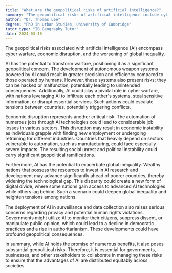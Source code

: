 ```yaml
---
title: "What are the geopolitical risks of artificial intelligence?"
summary: "The geopolitical risks of artificial intelligence include cyber warfare, economic disruption, and the exacerbation of global inequality."
author: "Dr. Thomas Lee"
degree: "PhD in Urban Studies, University of Cambridge"
tutor_type: "IB Geography Tutor"
date: 2024-03-18
---
```


The geopolitical risks associated with artificial intelligence (AI) encompass cyber warfare, economic disruption, and the worsening of global inequality.

AI has the potential to transform warfare, positioning it as a significant geopolitical concern. The development of autonomous weapon systems powered by AI could result in greater precision and efficiency compared to those operated by humans. However, these systems also present risks; they can be hacked or malfunction, potentially leading to unintended consequences. Additionally, AI could play a pivotal role in cyber warfare, with nations leveraging AI to infiltrate each other's systems, steal sensitive information, or disrupt essential services. Such actions could escalate tensions between countries, potentially triggering conflicts.

Economic disruption represents another critical risk. The automation of numerous jobs through AI technologies could lead to considerable job losses in various sectors. This disruption may result in economic instability as individuals grapple with finding new employment or undergoing retraining for different industries. Countries that heavily depend on sectors vulnerable to automation, such as manufacturing, could face especially severe impacts. The resulting social unrest and political instability could carry significant geopolitical ramifications.

Furthermore, AI has the potential to exacerbate global inequality. Wealthy nations that possess the resources to invest in AI research and development may advance significantly ahead of poorer countries, thereby widening the technological gap. This disparity could create a new form of digital divide, where some nations gain access to advanced AI technologies while others lag behind. Such a scenario could deepen global inequality and heighten tensions among nations.

The deployment of AI in surveillance and data collection also raises serious concerns regarding privacy and potential human rights violations. Governments might utilize AI to monitor their citizens, suppress dissent, or manipulate public opinion, which could lead to a decline in democratic practices and a rise in authoritarianism. These developments could have profound geopolitical consequences.

In summary, while AI holds the promise of numerous benefits, it also poses substantial geopolitical risks. Therefore, it is essential for governments, businesses, and other stakeholders to collaborate in managing these risks to ensure that the advantages of AI are distributed equitably across societies.
    